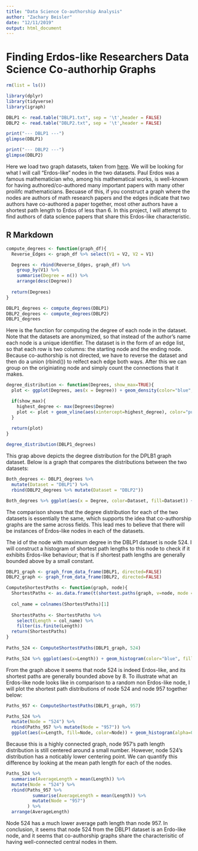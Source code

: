 ```yaml
---
title: "Data Science Co-authorship Analysis"
author: "Zachary Beisler"
date: "12/11/2019"
output: html_document
---
```

# Finding Erdos-like Researchers Data Science Co-authorhip Graphs


```r
rm(list = ls())

library(dplyr)
library(tidyverse)
library(igraph)
```

```r
DBLP1 <- read.table("DBLP1.txt", sep = '\t',header = FALSE)
DBLP2 <- read.table("DBLP2.txt", sep = '\t',header = FALSE)

print("--- DBLP1 ---")
glimpse(DBLP1)

print("--- DBLP2 ---")
glimpse(DBLP2)
```

Here we load two graph datasets, taken from [here](https://www.cs.utexas.edu/~xmao/coauthorship). We will be looking for what I will call "Erdos-like" nodes in the two datasets. Paul Erdos was a famous mathematician who, among his mathematical works, is well-known for having authored/co-authored many important papers with many other proilifc mathematicians. Becuase of this, if you construct a graph where the nodes are authors of math research papers and the edges indicate that two authors have co-authored a paper together, most other authors have a shortest path length to Erdos of less than 6. In this project, I will attempt to find authors of data science papers that share this Erdos-like characteristic. 

## R Markdown

```r

compute_degrees <- function(graph_df){
  Reverse_Edges <- graph_df %>% select(V1 = V2, V2 = V1)

  Degrees <- rbind(Reverse_Edges, graph_df) %>% 
    group_by(V1) %>% 
    summarise(Degree = n()) %>%
    arrange(desc(Degree))
  
  return(Degrees)
}

DBLP1_degrees <- compute_degrees(DBLP1)
DBLP2_degrees <- compute_degrees(DBLP2)
DBLP1_degrees
```
Here is the function for computing the degree of each node in the dataset. Note that the datasets are anonymized, so that instead of the author's name each node is a unique identifier. The dataset is in the form of an edge list, so that each row is two columns: the starting node and the ending node. Because co-authorship is not directed, we have to reverse the dataset and then do a union (rbind()) to relfect each edge both ways. After this we can group on the originiating node and simply count the connections that it makes.

```r
degree_distribution <- function(Degrees, show_max=TRUE){
  plot <- ggplot(Degrees, aes(x = Degree)) + geom_density(color="blue", fill="blue", alpha=0.6) + ggtitle("Degree Distribution") + ylab("Density")

  if(show_max){
    highest_degree <- max(Degrees$Degree)
    plot <- plot + geom_vline(aes(xintercept=highest_degree), color="purple") + geom_text(aes(x=highest_degree - 50, y=0.12, label=paste("Maximum Degree: ", as.character(highest_degree))), color="purple")
  }
  
  return(plot)
}

degree_distribution(DBLP1_degrees)
```

This grap above depicts the degree distribution for the DPLB1 graph dataset. Below is a graph that compares the distributions between the two datasets:

```r
Both_degrees <- DBLP1_degrees %>% 
  mutate(Dataset = "DBLP1") %>% 
  rbind(DBLP2_degrees %>% mutate(Dataset = "DBLP2"))

Both_degrees %>% ggplot(aes(x = Degree, color=Dataset, fill=Dataset)) + facet_grid(cols=vars(Dataset)) + geom_density(alpha=0.2) + ggtitle("Degree Distribution Comparison") + ylab("Density")

```

The comparison shows that the degree distribution for each of the two datasets is essentially the same, which supports the idea that co-authorship graphs are the same across fields. This lead mes to believe that there will be instances of Erdos-like nodes in each of the datasets.

The id of the node with maximum degree in the DBLP1 dataset is node 524. I will construct a histogram of shortest path lengths to this node to check if it exhibits Erdos-like behaviour; that is if shortest path lengths are generally bounded above by a small constant.

```r
DBLP1_graph <- graph_from_data_frame(DBLP1, directed=FALSE)
DBLP2_graph <- graph_from_data_frame(DBLP2, directed=FALSE)

ComputeShortestPaths <- function(graph, node){
  ShortestPaths <- as.data.frame(t(shortest.paths(graph, v=node, mode = "in")))
  
  col_name = colnames(ShortestPaths)[1]
  
  ShortestPaths <- ShortestPaths %>%
    select(Length = col_name) %>%
    filter(is.finite(Length))
  return(ShortestPaths)
}
  
Paths_524 <- ComputeShortestPaths(DBLP1_graph, 524)

Paths_524 %>% ggplot(aes(x=Length)) + geom_histogram(color="blue", fill="blue", alpha=0.6, binwidth=1) + ggtitle("Histogram of Shortest Path Length to Node 524") + ylab("Count")
```

From the graph above it seems that node 524 is indeed Erdos-like, and its shortest paths are generally bounded above by 8. To illustrate what an Erdos-like node looks like in comparison to a random non Erdos-like node, I will plot the shortest path distributions of node 524 and node 957 together below:

```r
Paths_957 <- ComputeShortestPaths(DBLP1_graph, 957)

Paths_524 %>% 
  mutate(Node = "524") %>%
  rbind(Paths_957 %>% mutate(Node = "957")) %>%
  ggplot(aes(x=Length, fill=Node, color=Node)) + geom_histogram(alpha=0.6, binwidth=1) + ggtitle("Comparison of Shortest Path Histograms") + ylab("Count")

```

Because this is a highly connected graph, node 957's path length distribution is still centered around a small number. However, node 524's distribution has a noticably lower centering point. We can quantify this difference by looking at the mean path length for each of the nodes.

```r
Paths_524 %>% 
  summarise(AverageLength = mean(Length)) %>%
  mutate(Node = "524") %>%
  rbind(Paths_957 %>%
          summarise(AverageLength = mean(Length)) %>%
          mutate(Node = "957")
        ) %>%
  arrange(AverageLength)

```

Node 524 has a much lower average path length than node 957. In conclusion, it seems that node 524 from the DBLP1 dataset is an Erdo-like node, and it seems that co-authorship graphs share the characterisitic of having well-connected central nodes in them.
